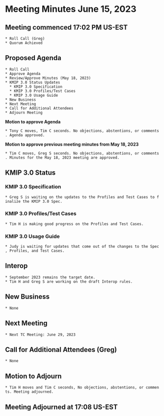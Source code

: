 = Meeting Minutes June 15, 2023 =
== Meeting commenced 17:02 PM US-EST ==
 * Roll Call (Greg)
 * Quorum Achieved

== Proposed Agenda ==
 * Roll Call
 * Approve Agenda
 * Review/Approve Minutes (May 18, 2023)
 * KMIP 3.0 Status Updates
   * KMIP 3.0 Specification
   * KMIP 3.0 Profiles/Test Cases
   * KMIP 3.0 Usage Guide
 * New Business
 * Next Meeting
 * Call for Additional Attendees
 * Adjourn Meeting

'''Motion to approve Agenda''' 

 * Tony C moves, Tim C seconds. No objections, abstentions, or comments. Agenda approved.

'''Motion to approve previous meeting minutes from May 18, 2023'''

 * Tim C moves, Greg S seconds. No objections, abstentions, or comments. Minutes for the May 18, 2023 meeting are approved.

== KMIP 3.0 Status ==
=== KMIP 3.0 Specification ===
 * Greg S is waiting on the updates to the Profiles and Test Cases to finalize the KMIP 3.0 Spec.

=== KMIP 3.0 Profiles/Test Cases ===
 * Tim H is making good progress on the Profiles and Test Cases.
 
=== KMIP 3.0 Usage Guide ===
 * Judy is waiting for updates that come out of the changes to the Spec, Profiles, and Test Cases.

== Interop ==
 * September 2023 remains the target date.
 * Tim H and Greg S are working on the draft Interop rules.

== New Business ==
 * None

== Next Meeting ==
 * Next TC Meeting: June 29, 2023

== Call for Additional Attendees (Greg) ==
 * None

== Motion to Adjourn ==
 * Tim H moves and Tim C seconds, No objections, abstentions, or comments. Meeting adjourned.

== Meeting Adjourned at 17:08 US-EST ==

